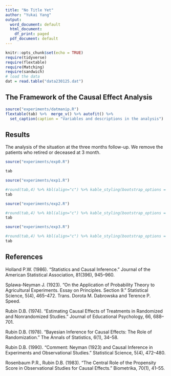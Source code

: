 ```yaml
---
title: "No Title Yet"
author: "Yukai Yang"
output:
  word_document: default
  html_document:
    df_print: paged
  pdf_document: default
---
```


```r
knitr::opts_chunk$set(echo = TRUE)
require(tidyverse)
require(flextable)
require(Matching)
require(sandwich)
# load the data
dat = read.table("data230125.dat")
```

## The Framework of the Causal Effect Analysis


```r
source("experiments/datmanip.R")
flextable(tab) %>%  merge_v() %>% autofit() %>%
  set_caption(caption = "Variables and descriptions in the analysis")
```


## Results

The analysis of the situation at the three months follow-up. We remove the patients who retired or deceased at 3 month.

```r
source("experiments/exp0.R")
```

```r
tab
```

```r
source("experiments/exp1.R")
```

```r
#round(tab,4) %>% kbl(align="c") %>% kable_styling(bootstrap_options = c("striped", "hover"))
tab
```

```r
source("experiments/exp2.R")
```

```r
#round(tab,4) %>% kbl(align="c") %>% kable_styling(bootstrap_options = c("striped", "hover"))
tab
```

```r
source("experiments/exp3.R")
```

```r
#round(tab,4) %>% kbl(align="c") %>% kable_styling(bootstrap_options = c("striped", "hover"))
tab
```




## References

Holland P.W. (1986). "Statistics and Causal Inference." Journal of the American Statistical
Association, 81(396), 945–960.

Splawa-Neyman J. (1923). "On the Application of Probability Theory to Agricultural Experiments. Essay on Principles. Section 9." Statistical Science, 5(4), 465–472. Trans. Dorota M. Dabrowska and Terence P. Speed.

Rubin D.B. (1974). "Estimating Causal Effects of Treatments in Randomized and Nonrandomized Studies." Journal of Educational Psychology, 66, 688–701.

Rubin D.B. (1978). "Bayesian Inference for Causal Effects: The Role of Randomization." The Annals of Statistics, 6(1), 34–58.

Rubin D.B. (1990). "Comment: Neyman (1923) and Causal Inference in Experiments and Observational Studies." Statistical Science, 5(4), 472–480.

Rosenbaum P.R., Rubin D.B. (1983). "The Central Role of the Propensity Score in Observational
Studies for Causal Effects." Biometrika, 70(1), 41–55.
